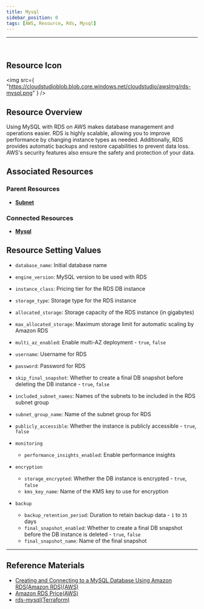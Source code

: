 ```yaml
---
title: Mysql
sidebar_position: 0
tags: [AWS, Resource, Rds, Mysql]
---
```


<hr />
<br />

## Resource Icon

<img
    src={
        "https://cloudstudioblob.blob.core.windows.net/cloudstudio/awsImg/rds-mysql.png"
    }
/>

## Resource Overview

Using MySQL with RDS on AWS makes database management and operations easier. 
RDS is highly scalable, allowing you to improve performance by changing instance types as needed. 
Additionally, RDS provides automatic backups and restore capabilities to prevent data loss. 
AWS's security features also ensure the safety and protection of your data.

## Associated Resources

### Parent Resources

-   [**Subnet**](https://docs.cstudio.app/docs/resource/aws/Vpc/Subnet)

### Connected Resources

-   [**Mysql**](https://docs.cstudio.app/docs/resource/aws/Rds/Mysql)

## Resource Setting Values

-   `database_name`: Initial database name
-   `engine_version`: MySQL version to be used with RDS
-   `instance_class`: Pricing tier for the RDS DB instance
-   `storage_type`: Storage type for the RDS instance
-   `allocated_storage`: Storage capacity of the RDS instance (in gigabytes)
-   `max_allocated_storage`: Maximum storage limit for automatic scaling by Amazon RDS
-   `multi_az_enabled`: Enable multi-AZ deployment - `true`, `false`
-   `username`: Username for RDS
-   `password`: Password for RDS
-   `skip_final_snapshot`: Whether to create a final DB snapshot before deleting the DB instance - `true`, `false`
-   `included_subnet_names`: Names of the subnets to be included in the RDS subnet group
-   `subnet_group_name`: Name of the subnet group for RDS
-   `publicly_accessible`: Whether the instance is publicly accessible - `true`, `false`

-   `monitoring`
    -   `performance_insights_enabled`: Enable performance insights

-   `encryption`
    -   `storage_encrypted`: Whether the DB instance is encrypted - `true`, `false`
    -   `kms_key_name`: Name of the KMS key to use for encryption

-   `backup`
    -   `backup_retention_period`: Duration to retain backup data - `1` to `35` days
    -   `final_snapshot_enabled`: Whether to create a final DB snapshot before the DB instance is deleted - `true`, `false`
    -   `final_snapshot_name`: Name of the final snapshot

---

## Reference Materials

-   [Creating and Connecting to a MySQL Database Using Amazon RDS(Amazon RDS)(AWS)](https://aws.amazon.com/ko/getting-started/hands-on/create-mysql-db/)
-   [Amazon RDS Price(AWS)](https://aws.amazon.com/ko/rds/pricing/?nc2=type_a)
-   [rds-mysql(Terraform)](https://registry.terraform.io/modules/infrablocks/rds-mysql/aws/latest)
